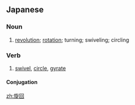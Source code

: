 ==Japanese==
{{ja-kanjitab|せん|かい|yomi=on}}

===Noun===
{{ja-noun|せんかい}}
# [[revolution]]; [[rotation]]; turning; swiveling; circling

===Verb===
{{ja-verb-suru|せんかい}}

# [[swivel]], [[circle]], [[gyrate]]

====Conjugation====
{{ja-suru|せんかい}}

[[zh:旋回]]